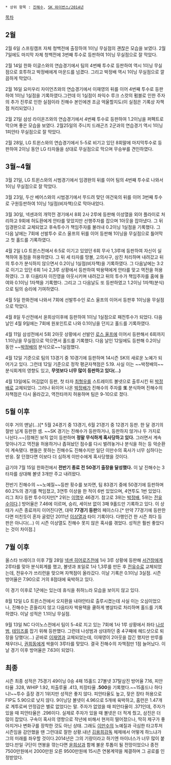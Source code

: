  * 상위 항목 : [[진해수]], [[SK 와이번스/2014년]]

[[목차]]

== 2월 ==
2월 6일 스프링캠프 자체 청백전에 출장하여 1이닝 무실점의 괜찮은 모습을 보였다. 2월 7일에도 마지막 자체 청백전에 3번째 투수로 등판하여 1이닝 무실점으로 잘 막았다. 

2월 14일 한화 이글스와의 연습경기에서 팀의 4번째 투수로 등판하여 역시 1이닝 무실점으로 호투하고 박정배에게 마운드를 넘겼다. 그리고 박정배 역시 1이닝 무실점으로 깔끔하게 막았다.

2월 16일 요미우리 자이언츠와의 연습경기에서 이재영의 뒤를 이어 4번째 투수로 등판하여 1이닝 1실점을 기록하였다.그런데 이 1실점이 좌익수 루크 스캇의 펌블로 인한 주자의 추가 진루로 인한 실점이라 진해수 본인에겐 조금 억울할지도(이 실점은 기록상 자책점 처리되었다.)

2월 21일 삼성 라이온즈와의 연습경기에서 4번째 투수로 등판하여 1.2이닝을 퍼펙트로 막으며 좋은 모습을 보였다. 2월25일의 주니치 드래곤즈 2군과의 연습경기 역시 1이닝 1피안타 무실점으로 잘 막았다.

2월 28일, LG 트윈스와의 연습경기에서 5-5로 비기고 있던 8회말에 마지막투수로 등판하여 2이닝 동안 LG 타자들을 상대로 무실점으로 막으며 무승부를 견인하였다.

== 3월~4월 ==
3월 21일, LG 트윈스와의 시범경기에서 임경완의 뒤를 이어 팀의 4번째 투수로 나와서 1이닝 무실점으로 잘 막았다.

3월 23일, 두산 베어스와의 시범경기에서 뚜드려 맞던 여건욱의 뒤를 이어 3번째 투수로 구원등판하여 1이닝 1실점(비자책)으로 막아내었다.

3월 30일, 넥센과의 개막전 경기에서 8회 2사 2루에 등판해 이성열을 외야 플라이로 처리하고 9회에 허도환에게 안타를 맞았지만 선행주자를 잡으며 1아웃을 잡아냈다. 그 뒤 임경완으로 교체되었고 후속투수가 책임주자를 불러내 0.2이닝 1실점을 기록했다. 그 다음 날에는 7회에 선발투수 로스 울프의 뒤를 이어 등판해 1이닝을 무실점으로 틀어막고 첫 홀드를 기록하였다.

4월 2일 LG 트윈스전에서 6:5로 이기고 있었던 6회 무사 1,3루에 등판하여 자신이 실책하여 동점을 허용하였다. 그 뒤 세 타자를 땅볼, 고의사구, 삼진 처리하며 내려갔고 뒤의 투수가 분식하지 않으면서 0.2이닝 1실점(비자책)을 기록하였다. 그 다음날에는 3:2로 이기고 있던 6회 1사 2,3루 상황에서 등판하여 박용택에게 안타를 맞고 역전을 허용하였다. 그 후 다음타자 이진영을 아웃시키며 내려갔고 뒤의 투수가 책임주자를 홈에 들여와 0.1이닝 1자책을 기록했다. 그리고 그 다음날도 또 등판하였고 1.2이닝 1자책(분식)으로 팀의 승리에 기여하였다.

4월 5일 한화전에 나와서 7회에 선발투수인 로스 울프의 이어서 등판후 1이닝을 무실점으로 막았다. 

4월 8일 두산전에서 윤희상이후에 등판하여 1이닝 1실점으로 패전투수가 되었다. 다음날인 4월 9일에는 7회에 원포인트로 나와 0.1이닝을 던지고 홀드를 기록하였다. 

4월 11일 삼성전에서 5회 2아웃 상황에서 선발인 [[로스 울프]]에 이어서 등판해서 6회까지 1.1이닝을 무실점으로 막으면서 홀드를 기록했다. 다음 날인 12일에도 등판해 0.2이닝 동안 ~~[[박정배]]의 분식으로~~1실점했다.

4월 12일 기준으로 팀의 13경기 중 10경기에 등판하며 14시즌 SK의 새로운 노예가 되어가고 있다. 그런데 12일 기준으로 정작 평균자책점은 5.19. 사실 이는 ~~박정배의~~ 분식회계의 영향도 있고, '''무엇보다 너무 많이 등판하고 있다(...)'''

4월 13일에도 어김없이 등판, 첫 타자 [[최형우]]를 스트레이트 볼넷으로 출루시킨 뒤 [[박정배]]로 교체되었다. 그러나 뒤이어 나온 [[박정배]]가 진해수의 주자를 '''또''' 분식하며 진해수의 자책점은 다시 올라갔고, 역전타까지 허용하며 팀은 9-10으로 졌다. 

== 5월 이후 ==
이후 거의 맨날(...)[* 5월 24경기 중 13경기, 6월 21경기 중 12경기 등판. 한 달 경기의 절반 넘게 등판한 셈. ~~SK 경기는 진해수가 등판하거나, 등판하지 않거나 두 가지로 나뉜다.~~]정해진 보직 없이 등판하며 '''정말 무식하게 혹사당하고 있다.''' 그러면서 계속 맞아나가고 역전을 허용하거나 좁혀놨던 점수를 다시 벌려놓거나 분식을 하는 등 악순환이 계속됐다. 팬들은 못하는 진해수도 진해수지만 일단 이만수의 혹사가 너무 심하다는 반응. 잘 던졌다면 이보다 더 심하게 이만수에게 혹사당했을 것이다.

급기야 7월 15일 한화전에서 '''전반기 종료 전 50경기 출장을 달성했다.''' 이 날 진해수는 3타자를 상대해 볼넷 3개만 주고 내려왔다.

전반기 진해수의 ~~노예질~~등판 횟수를 보자면, 팀 83경기 중에 50경기에 등판하며 60.2%의 경기를 책임졌고, 3연투 이상을 한 적이 6번 있었으며, 4연투도 1번 있었다. 리그 최다 등판 투수이지만[* 2위는 [[이명우]] 46경기. 참고로 3위는 [[박정배]], 5위는 [[전유수]]이다.] 방어율은 7.46에 이르며, 승리, 세이브 없이 3패 9홀드만 기록하고 있다. 이 상태가 시즌 종료까지 이어진다면, 대략 '''77경기 등판'''의 페이스다.[* 만약 77경기에 등판한다면 미친듯이 혼자 굴렀던 2011년 [[이상열]]과 타이 기록이다. 다행인건 한 시즌 최다 등판은 아니다(...) 이 시즌 이상열도 진해수 못지 않은 혹사를 겪었다. 성적은 훨씬 좋았다는 것이 차이점.]

== 7월 이후 ==
올스타 브레이크 이후 7월 28일 [[넥센 히어로즈]]전에 1사 3루 상황에 등판해 [[서건창]]에게 2루타를 맞아 분식회계를 했고, 볼넷과 포일로 1사 1,3루를 만든 후 [[전유수]]로 교체되었는데, 전유수가 쓰리런을 맞으며 자책점이 올라갔다. 이날 기록은 0.1이닝 3실점. 시즌 방어율은 7.90으로 거의 8점대에 육박하고 있다.

이 경기 이후로 1군에는 있는데 휴식을 취하느라 모습을 보이지 않고 있다.

8월 12일 LG 트윈스전에서 오지환을 내야안타로 출루시켰는데 사실 이는 오심이었으나, 진해수는 흔들리지 않고 다음타자 박용택을 쿨하게 병살타로 처리하며 홀드를 기록하였다. 이날 성적은 1.1이닝 무실점.

9월 13일 NC 다이노스전에서 팀이 5-4로 지고 있는 7회에 1사 1루 상황에서 좌타 [[나성범]], [[에릭 테임즈|테임즈]]를 잡기 위해 등판했다. 그런데 나성범과 상대하던 중 4구째에 헤드샷으로 퇴장을 당했다(...) 곧바로 [[이재영]]과 교체되었는데, 이재영이 2아웃을 잡긴 했지만 만루를 채우더니, [[권희동]]에게 싹쓸이 3루타를 맞았다. 결국 진해수의 자책점만 1점 늘어났다. 이 날 경기 이후 방어율은 7.63이 되었다. 

== 최종 ==
시즌 최종 성적은 75경기 49이닝 0승 4패 15홀드 27볼넷 37탈삼진 방어율 7.16, 피안타율 .328, WHIP 1.92, 피출루율 .413, 피장타율 '''.500'''을 기록했다.~~15홀드나 하다니!~~투수 출장 경기 1위지만 성적은 좋지 않다. 피안타율도 높고, 잦은 장타 허용으로 FIP도 5.90으로 낮지 않다. 9이닝당 볼넷이 4.96으로 5개에 육박하고, 홈런은 1.47개로 계투로써 안정감은 별로 없었다는 말. 
주자가 없었을 때 피안타율이 .371인데, 주자가 있을 때 피안타율은 .296이다. 실제로 주자가 있을 때 볼넷은 더 적게 줬고, 삼진은 더 많이 잡았다. 구속이 혹사의 영향으로 작년에 비해서 현저히 떨어졌으나, 딱히 제구가 좋아지거나 변화구를 장착한 것도 아닌 상태. 그래도 [[이만수]]의 노예질과 극심한 타고투저 시즌임을 감안했을 땐 그런대로 잘한 상황.내년 [[김용희]]감독 체제에서 어떻게 하느냐가 그의 미래를 좌우할 것이다.2014년은 그의 기량이라고 하기엔 마이너스가 너무 많이 붙었다.만일 구단이 연봉을 깎는다면 [[윤희상]]과 함께 불운 투톱이 될 전망이었으나 종전 7500만원에서 2000만원 오른 9500만원에 15시즌 연봉계약을 체결하며 그 공로를 인정받았다.

